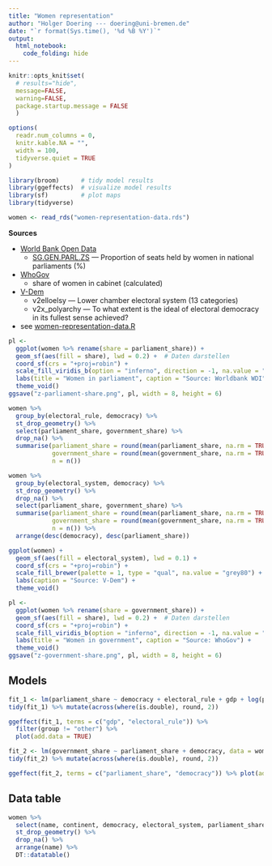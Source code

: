 ```yaml
---
title: "Women representation"
author: "Holger Doering --- doering@uni-bremen.de"
date: "`r format(Sys.time(), '%d %B %Y')`"
output:
  html_notebook:
    code_folding: hide
---
```

<style type="text/css"> <!-- .table { width: auto } ---> </style>

```r
knitr::opts_knit$set(
  # results="hide",
  message=FALSE,
  warning=FALSE,
  package.startup.message = FALSE
  )

options(
  readr.num_columns = 0,
  knitr.kable.NA = "",
  width = 100,
  tidyverse.quiet = TRUE
)
```

<!-- <p style="page-break-before: always"> -->

```r
library(broom)      # tidy model results
library(ggeffects)  # visualize model results
library(sf)         # plot maps
library(tidyverse)

women <- read_rds("women-representation-data.rds")
```

__Sources__

+ [World Bank Open Data](https://data.worldbank.org/)
  + [SG.GEN.PARL.ZS](https://data.worldbank.org/indicator/SG.GEN.PARL.ZS) — Proportion of seats held by women in national parliaments (%)
+ [WhoGov](https://politicscentre.nuffield.ox.ac.uk/whogov-dataset/)
  + share of women in cabinet (calculated)
+ [V-Dem](https://www.v-dem.net/en/)
  + v2elloelsy — Lower chamber electoral system (13 categories)
  + v2x_polyarchy — To what extent is the ideal of electoral democracy in its fullest sense achieved?
+ see [women-representation-data.R](women-representation-data.R)

```r
pl <- 
  ggplot(women %>% rename(share = parliament_share)) + 
  geom_sf(aes(fill = share), lwd = 0.2) +  # Daten darstellen
  coord_sf(crs = "+proj=robin") +
  scale_fill_viridis_b(option = "inferno", direction = -1, na.value = "grey70") +  # Farbskala
  labs(title = "Women in parliament", caption = "Source: Worldbank WDI") +
  theme_void()
ggsave("z-parliament-share.png", pl, width = 8, height = 6)
```

```r
women %>% 
  group_by(electoral_rule, democracy) %>% 
  st_drop_geometry() %>%
  select(parliament_share, government_share) %>% 
  drop_na() %>% 
  summarise(parliament_share = round(mean(parliament_share, na.rm = TRUE)),
            government_share = round(mean(government_share, na.rm = TRUE)),
            n = n()) 
```

```r
women %>% 
  group_by(electoral_system, democracy) %>% 
  st_drop_geometry() %>% 
  drop_na() %>% 
  select(parliament_share, government_share) %>% 
  summarise(parliament_share = round(mean(parliament_share, na.rm = TRUE)),
            government_share = round(mean(government_share, na.rm = TRUE)),
            n = n()) %>% 
  arrange(desc(democracy), desc(parliament_share))
```


```r
ggplot(women) +
  geom_sf(aes(fill = electoral_system), lwd = 0.1) +
  coord_sf(crs = "+proj=robin") +
  scale_fill_brewer(palette = 1, type = "qual", na.value = "grey80") +
  labs(caption = "Source: V-Dem") +
  theme_void()
```

```r
pl <- 
  ggplot(women %>% rename(share = government_share)) + 
  geom_sf(aes(fill = share), lwd = 0.2) +  # Daten darstellen
  coord_sf(crs = "+proj=robin") +
  scale_fill_viridis_b(option = "inferno", direction = -1, na.value = "grey70") +  # Farbskala
  labs(title = "Women in government", caption = "Source: WhoGov") +
  theme_void()
ggsave("z-government-share.png", pl, width = 8, height = 6)
```

## Models

```r
fit_1 <- lm(parliament_share ~ democracy + electoral_rule + gdp + log(population), data = women)
tidy(fit_1) %>% mutate(across(where(is.double), round, 2))

ggeffect(fit_1, terms = c("gdp", "electoral_rule")) %>%
  filter(group != "other") %>% 
  plot(add.data = TRUE)
```


```r
fit_2 <- lm(government_share ~ parliament_share + democracy, data = women)
tidy(fit_2) %>% mutate(across(where(is.double), round, 2))

ggeffect(fit_2, terms = c("parliament_share", "democracy")) %>% plot(add.data = TRUE)
```

## Data table

```r
women %>% 
  select(name, continent, democracy, electoral_system, parliament_share, government_share) %>%
  st_drop_geometry() %>% 
  drop_na() %>% 
  arrange(name) %>% 
  DT::datatable()
```

